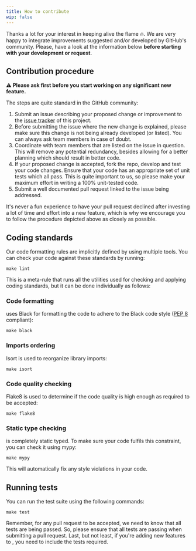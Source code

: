 ```yaml
---
title: How to contribute
wip: false
---
```



Thanks a lot for your interest in keeping alive the flame 🔥. We are very happy to integrate improvements suggested
and/or developed by GitHub's community. Please, have a look at the information below **before starting with your
development or request**.

## Contribution procedure

⚠️ **Please ask first before you start working on any significant new feature.**

The steps are quite standard in the GitHub community:

1. Submit an issue describing your proposed change or improvement to
   the [issue tracker](https://github.com/perdy/flama/issues) of this project.
2. Before submitting the issue where the new change is explained, please make sure this change is not being already
   developed (or listed). You can always ask team members in case of doubt.
3. Coordinate with team members that are listed on the issue in question. This will remove any potential redundancy,
   besides allowing for a better planning which should result in better code.
4. If your proposed change is accepted, fork the repo, develop and test your code changes. Ensure that your code has an
   appropriate set of unit tests which all pass. This is quite important to us, so please
   make your maximum effort in writing a 100% unit-tested code.
5. Submit a well documented pull request linked to the issue being addressed.

It's never a fun experience to have your pull request declined after investing a lot of time and effort into a new
feature, which is why we encourage you to follow the procedure depicted above as closely as possible.

## Coding standards

Our code formatting rules are implicitly defined by using multiple tools. You can check your code against these
standards by running:

```commandline
make lint
```

This is a meta-rule that runs all the utilities used for checking and applying <FlamaName /> coding standards, but it can be
done individually as follows:

### Code formatting

<FlamaName /> uses Black for formatting the code to adhere to the Black code
style ([PEP 8](https://peps.python.org/pep-0008/) compliant):

```commandline
make black
```

### Imports ordering

Isort is used to reorganize library imports:

```commandline
make isort
```

### Code quality checking

Flake8 is used to determine if the code quality is high enough as required to be accepted:

```commandline
make flake8
```

### Static type checking

<FlamaName /> is completely static typed. To make sure your code fulfils this
constraint, you can check it using mypy:

```commandline
make mypy
```

This will automatically fix any style violations in your code.

## Running tests

You can run the test suite using the following commands:

```commandline
make test
```

Remember, for any pull request to be accepted, we need to know that all tests are being passed.
So, please ensure that all tests are passing when submitting a pull request.
Last, but not least, if you're adding new features to <FlamaName />, you need to include the tests required.
